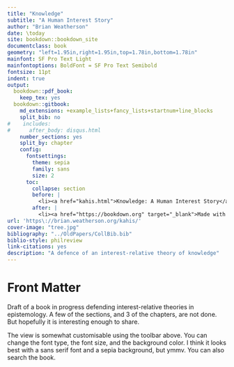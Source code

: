 ```yaml
--- 
title: "Knowledge"
subtitle: "A Human Interest Story"
author: "Brian Weatherson"
date: \today
site: bookdown::bookdown_site
documentclass: book
geometry: "left=1.95in,right=1.95in,top=1.78in,bottom=1.78in"
mainfont: SF Pro Text Light
mainfontoptions: BoldFont = SF Pro Text Semibold
fontsize: 11pt
indent: true
output: 
  bookdown::pdf_book:
    keep_tex: yes
  bookdown::gitbook:
    md_extensions: +example_lists+fancy_lists+startnum+line_blocks
    split_bib: no
#    includes:
#      after_body: disqus.html
    number_sections: yes
    split_by: chapter
    config:
      fontsettings:
        theme: sepia
        family: sans
        size: 2
      toc:
        collapse: section
        before: |
          <li><a href="kahis.html">Knowledge: A Human Interest Story</a></li>
        after: |
          <li><a href="https://bookdown.org" target="_blank">Made with bookdown</a></li>
url: 'https\://brian.weatherson.org/kahis/'
cover-image: "tree.jpg"
bibliography: "../OldPapers/CollBib.bib"
biblio-style: philreview
link-citations: yes
description: "A defence of an interest-relative theory of knowledge"
---
```


# Front Matter {-}

Draft of a book in progress defending interest-relative theories in epistemology. A few of the sections, and 3 of the chapters, are not done. But hopefully it is interesting enough to share.

The view is somewhat customisable using the toolbar above. You can change the font type, the font size, and the background color. I think it looks best with a sans serif font and a sepia background, but ymmv. You can also search the book.
